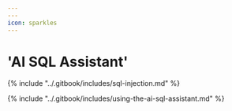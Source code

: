 ```yaml
---
---
icon: sparkles
---
```


# 'AI SQL Assistant'

{% include "../.gitbook/includes/sql-injection.md" %}

{% include "../.gitbook/includes/using-the-ai-sql-assistant.md" %}
